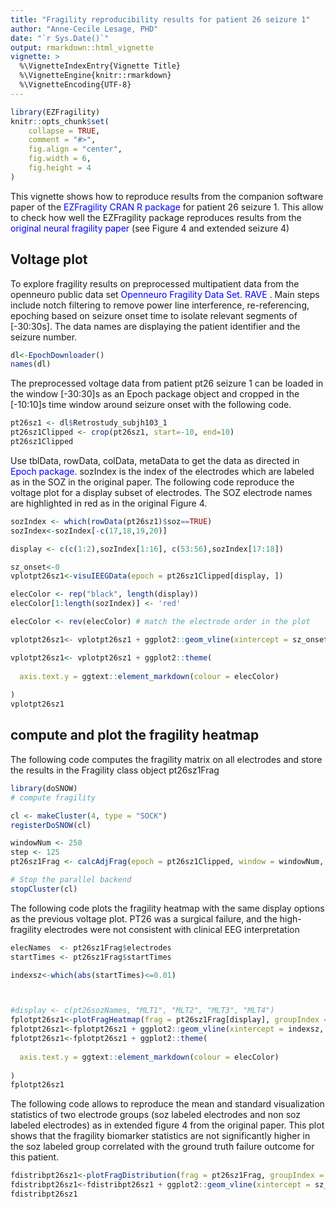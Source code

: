 ```yaml
---
title: "Fragility reproducibility results for patient 26 seizure 1"
author: "Anne-Cecile Lesage, PHD"
date: "`r Sys.Date()`"
output: rmarkdown::html_vignette
vignette: >
  %\VignetteIndexEntry{Vignette Title}
  %\VignetteEngine{knitr::rmarkdown}
  %\VignetteEncoding{UTF-8}
---
```


```r
library(EZFragility)
knitr::opts_chunk$set(
    collapse = TRUE,
    comment = "#>",
    fig.align = "center",
    fig.width = 6,
    fig.height = 4
)
```

This vignette shows how to reproduce results from the companion software paper of the <a href="https://cran.r-project.org/web/packages/fragility/index.html" style="color:blue; text-decoration:none;"> EZFragility CRAN R package</a> for patient 26 seizure 1. This allow to check how well the EZFragility package reproduces results from the <a href="https://www.nature.com/articles/s41593-021-00901-w" style="color:blue; text-decoration:none;"> original neural fragility paper </a>(see Figure 4 and extended seizure 4)


## Voltage plot

To explore fragility results on preprocessed multipatient data from 
the openneuro public data set <a href="https://openneuro.org/datasets/ds003029/versions/1.0.0/metadata" style="color:blue; text-decoration:none;"> Openneuro Fragility Data Set</a>. <a href="https://rave.wiki/" style="color:blue; text-decoration:none;"> RAVE </a>. Main steps include notch filtering to remove power line interference, re-referencing, epoching based on seizure onset time to isolate relevant segments of [-30:30s]. The data names are displaying the patient identifier and the seizure number.
```r
dl<-EpochDownloader()
names(dl)
```
The preprocessed voltage data from patient pt26 seizure 1 can be loaded in the window [-30:30]s as an Epoch package object and cropped in the [-10:10]s time window around seizure onset with the following code.
```r
pt26sz1 <- dl$Retrostudy_subjh103_1
pt26sz1Clipped <- crop(pt26sz1, start=-10, end=10)
pt26sz1Clipped 
```
Use tblData, rowData, colData, metaData to get the data as directed in <a href="https://github.com/Jiefei-Wang/Epoch" style="color:blue; text-decoration:none;"> Epoch package</a>.
sozIndex is the index of the electrodes which are labeled as in the SOZ in the original paper. The following code reproduce the voltage plot for a display subset of electrodes. The SOZ electrode names are highlighted in red as in the original Figure 4.
```r
sozIndex <- which(rowData(pt26sz1)$soz==TRUE)
sozIndex<-sozIndex[-c(17,18,19,20)]

display <- c(c(1:2),sozIndex[1:16], c(53:56),sozIndex[17:18])

sz_onset<-0
vplotpt26sz1<-visuIEEGData(epoch = pt26sz1Clipped[display, ])

elecColor <- rep("black", length(display))
elecColor[1:length(sozIndex)] <- 'red'

elecColor <- rev(elecColor) # match the electrode order in the plot

vplotpt26sz1<- vplotpt26sz1 + ggplot2::geom_vline(xintercept = sz_onset, color = "black", linetype = "dashed", linewidth = 1)

vplotpt26sz1<- vplotpt26sz1 + ggplot2::theme(
  
  axis.text.y = ggtext::element_markdown(colour = elecColor)
  
)
vplotpt26sz1
```

## compute and plot the fragility heatmap
The following code computes the fragility matrix on all electrodes and store the results in the Fragility class object pt26sz1Frag
```r
library(doSNOW)
# compute fragility

cl <- makeCluster(4, type = "SOCK")
registerDoSNOW(cl)

windowNum <- 250
step <- 125
pt26sz1Frag <- calcAdjFrag(epoch = pt26sz1Clipped, window = windowNum, step = step, parallel = TRUE, nSearch=100L,progress = TRUE)

# Stop the parallel backend
stopCluster(cl)
```

The following code plots the fragility heatmap with the same display options as the previous voltage plot. PT26 was a surgical failure, and the high-fragility electrodes were not consistent with clinical EEG interpretation
```r
elecNames  <- pt26sz1Frag$electrodes
startTimes <- pt26sz1Frag$startTimes

indexsz<-which(abs(startTimes)<=0.01)



#display <- c(pt26sozNames, "MLT1", "MLT2", "MLT3", "MLT4")
fplotpt26sz1<-plotFragHeatmap(frag = pt26sz1Frag[display], groupIndex = c(1:10),ranked=FALSE)
fplotpt26sz1<-fplotpt26sz1 + ggplot2::geom_vline(xintercept = indexsz, color = "black", linetype = "dashed", linewidth = 1)
fplotpt26sz1<-fplotpt26sz1 + ggplot2::theme(
  
  axis.text.y = ggtext::element_markdown(colour = elecColor)
  
)
fplotpt26sz1
```


The following code allows to reproduce the mean and standard visualization statistics of two electrode groups (soz labeled electrodes and non soz labeled electrodes)
as in extended figure 4 from the original paper. This plot shows that the fragility biomarker statistics are not significantly higher in the soz labeled group correlated with the ground truth failure outcome for this patient. 

```r
fdistribpt26sz1<-plotFragDistribution(frag = pt26sz1Frag, groupIndex = sozIndex, bandType="SD", rollingWindow = 1,ranked=FALSE) ## p 1481 Extended Fig.4
fdistribpt26sz1<-fdistribpt26sz1 + ggplot2::geom_vline(xintercept = sz_onset, color = "black", linetype = "dashed", linewidth = 1)
fdistribpt26sz1
```